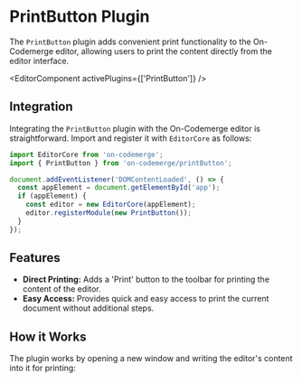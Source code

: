 # PrintButton Plugin

The `PrintButton` plugin adds convenient print functionality to the On-Codemerge editor, allowing users to print the content directly from the editor interface.


<EditorComponent activePlugins={['PrintButton']} />

## Integration

Integrating the `PrintButton` plugin with the On-Codemerge editor is straightforward. Import and register it with `EditorCore` as follows:

```jsx title="Initialize and Register PrintButton"
import EditorCore from 'on-codemerge';
import { PrintButton } from 'on-codemerge/printButton';

document.addEventListener('DOMContentLoaded', () => {
  const appElement = document.getElementById('app');
  if (appElement) {
    const editor = new EditorCore(appElement);
    editor.registerModule(new PrintButton());
  }
});
```

## Features

- **Direct Printing:** Adds a 'Print' button to the toolbar for printing the content of the editor.
- **Easy Access:** Provides quick and easy access to print the current document without additional steps.

## How it Works

The plugin works by opening a new window and writing the editor's content into it for printing:
